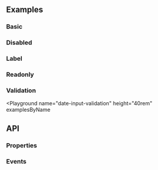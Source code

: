 
## Examples

### Basic

<Playground name="date-input" height="28rem" examplesByName></Playground>

### Disabled

<Playground name="date-input-disabled" examplesByName></Playground>

### Label

<Playground name="date-input-label" height="28rem" examplesByName></Playground>

### Readonly

<Playground name="date-input-readonly" examplesByName></Playground>

### Validation

<Playground
  name="date-input-validation"
  height="40rem"
  examplesByName
></Playground>

## API

### Properties

<Props />

### Events

<Events />
